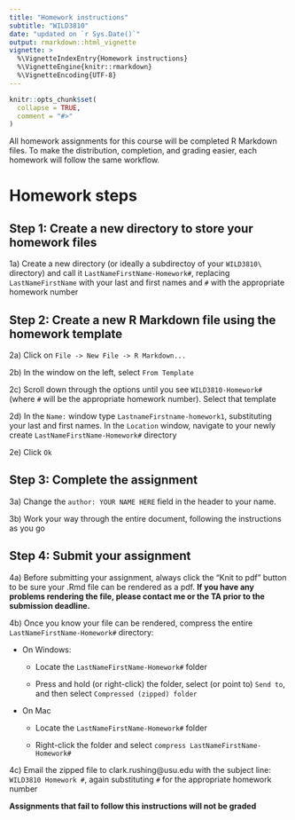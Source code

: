 ```yaml
---
title: "Homework instructions"
subtitle: "WILD3810"
date: "updated on `r Sys.Date()`"
output: rmarkdown::html_vignette
vignette: >
  %\VignetteIndexEntry{Homework instructions}
  %\VignetteEngine{knitr::rmarkdown}
  %\VignetteEncoding{UTF-8}
---
```


```r
knitr::opts_chunk$set(
  collapse = TRUE,
  comment = "#>"
)
```

All homework assignments for this course will be completed R Markdown files. To make the distribution, completion, and grading easier, each homework will follow the same workflow. 

# Homework steps

## Step 1: Create a new directory to store your homework files

1a) Create a new directory (or ideally a subdirectoy of your `WILD3810\` directory) and call it `LastNameFirstName-Homework#`, replacing `LastNameFirstName` with your last and first names and `#` with the appropriate homework number

## Step 2: Create a new R Markdown file using the homework template

2a) Click on `File -> New File -> R Markdown...`

2b) In the window on the left, select `From Template`

2c) Scroll down through the options until you see `WILD3810-Homework#` (where `#` will be the appropriate homework number). Select that template 

2d) In the `Name:` window type `LastnameFirstname-homework1`, substituting your last and first names. In the `Location` window, navigate to your newly create `LastNameFirstName-Homework#` directory

2e) Click `Ok`

## Step 3: Complete the assignment

3a) Change the `author: YOUR NAME HERE` field in the header to your name. 

3b) Work your way through the entire document, following the instructions as you go

## Step 4: Submit your assignment

4a) Before submitting your assignment, always click the "Knit to pdf" button to be sure your .Rmd file can be rendered as a pdf. **If you have any problems rendering the file, please contact me or the TA prior to the submission deadline.**

4b) Once you know your file can be rendered, compress the entire `LastNameFirstName-Homework#` directory:

* On Windows:
    - Locate the `LastNameFirstName-Homework#` folder
      
    - Press and hold (or right-click) the folder, select (or point to) `Send to`, and then select `Compressed (zipped) folder`
      
* On Mac
    - Locate the `LastNameFirstName-Homework#` folder
      
    - Right-click the folder and select `compress LastNameFirstName-Homework#`

4c) Email the zipped file to clark.rushing@usu.edu with the subject line: `WILD3810 Homework #`, again substituting `#` for the appropriate homework number

**Assignments that fail to follow this instructions will not be graded**
